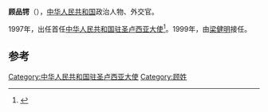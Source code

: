 '''顾品锷'''（{{bd|1939年|4月|||}}），[[中华人民共和国|中华人民共和国]]政治人物、外交官。

1997年，出任首任[[中国驻圣卢西亚大使列表|中华人民共和国驻圣卢西亚大使]]<ref>{{cite web|author=中华人民共和国外交部|title=中国驻圣卢西亚历任大使|url=https://www.fmprc.gov.cn/web/ziliao_674904/wjrw_674925/2167_674935/bmz/t9290.shtml|publisher=中华人民共和国外交部|accessdate=2020-11-30}}</ref>。1999年，由[[梁健明|梁健明]]接任。

== 参考 ==
{{reflist}}
{{start box}}
{{s-dip}}
{{succession box|首任|[[梁健明|梁健明]]|[[中国驻圣卢西亚大使列表|中华人民共和国驻圣卢西亚大使]]|1997年8月－1999年8月}}
{{end box}}
{{中國駐聖露西亞大使}}
{{中国政治人物小作品}}

[[Category:中华人民共和国驻圣卢西亚大使|Category:中华人民共和国驻圣卢西亚大使]]
[[Category:顾姓|Category:顾姓]]